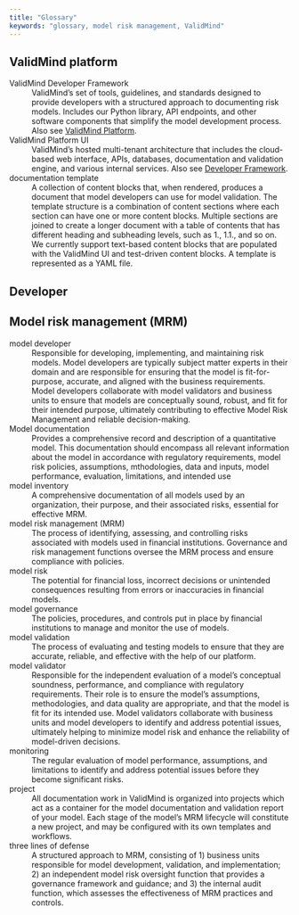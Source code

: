 ```yaml
---
title: "Glossary"
keywords: "glossary, model risk management, ValidMind"
---
```


## ValidMind platform 
ValidMind Developer Framework <span id="developer-framework">
: ValidMind's set of tools, guidelines, and standards designed to provide developers with a structured approach to documenting risk models. Includes our Python library, API endpoints, and other software components that simplify the model development process. Also see [ValidMind Platform](#platform).

ValidMind Platform UI <span id="platform">
: ValidMind's hosted multi-tenant architecture that includes the cloud-based web interface, APIs, databases, documentation and validation engine, and various internal services. Also see [Developer Framework](#developer-framework).

documentation template
: A collection of content blocks that, when rendered, produces a document that model developers can use for model validation.  The template structure is a combination of content sections where each section can have one or more content blocks. Multiple sections are joined to create a longer document with a table of contents that has different heading and subheading levels, such as 1., 1.1., and so on. We currently support text-based content blocks that are populated with the ValidMind UI and test-driven content blocks. A template is represented as a YAML file.

## Developer 

## Model risk management (MRM)
model developer
: Responsible for developing, implementing, and maintaining risk models. Model developers are typically subject matter experts in their domain and are responsible for ensuring that the model is fit-for-purpose, accurate, and aligned with the business requirements. Model developers collaborate with model validators and business units to ensure that models are conceptually sound, robust, and fit for their intended purpose, ultimately contributing to effective Model Risk Management and reliable decision-making.

Model documentation
: Provides a comprehensive record and description of a quantitative model. This documentation should encompass all relevant information about the model in accordance with regulatory requirements, model risk policies, assumptions, mthodologies, data and inputs, model performance, evaluation, limitations, and intended use

model inventory
: A comprehensive documentation of all models used by an organization, their purpose, and their associated risks, essential for effective MRM.

model risk management (MRM)
: The process of identifying, assessing, and controlling risks associated with models used in financial institutions. Governance and risk management functions oversee the MRM process and ensure compliance with policies. 

model risk
: The potential for financial loss, incorrect decisions or unintended consequences resulting from errors or inaccuracies in financial models.

model governance
: The policies, procedures, and controls put in place by financial institutions to manage and monitor the use of models.

model validation 
: The process of evaluating and testing models to ensure that they are accurate, reliable, and effective with the help of our  platform.

model validator
: Responsible for the independent evaluation of a model's conceptual soundness, performance, and compliance with regulatory requirements. Their role is to ensure the model's assumptions, methodologies, and data quality are appropriate, and that the model is fit for its intended use. Model validators collaborate with business units and model developers to identify and address potential issues, ultimately helping to minimize model risk and enhance the reliability of model-driven decisions.

monitoring
: The regular evaluation of model performance, assumptions, and limitations to identify and address potential issues before they become significant risks.

project
: All documentation work in ValidMind is organized into projects which act as a container for the model documentation and validation report of your model. Each stage of the model’s MRM lifecycle will constitute a new project, and may be configured with its own templates and workflows. 

three lines of defense
: A structured approach to MRM, consisting of 1) business units responsible for model development, validation, and implementation; 2) an independent model risk oversight function that provides a governance framework and guidance; and 3) the internal audit function, which assesses the effectiveness of MRM practices and controls.

